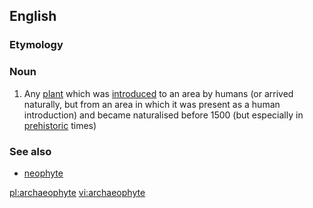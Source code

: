 ==English==

===Etymology===
{{confix|archaeo|phyte|t1=ancient; early|t2=plant|lang=en}}

===Noun===
{{en-noun}}

# {{lb|en|botany}} Any [[plant]] which was [[introduced]] to an area by humans (or arrived naturally, but from an area in which it was present as a human introduction) and became naturalised before 1500 {{C.E.}} (but especially in [[prehistoric]] times)

===See also===
* [[neophyte]]

[[pl:archaeophyte]]
[[vi:archaeophyte]]